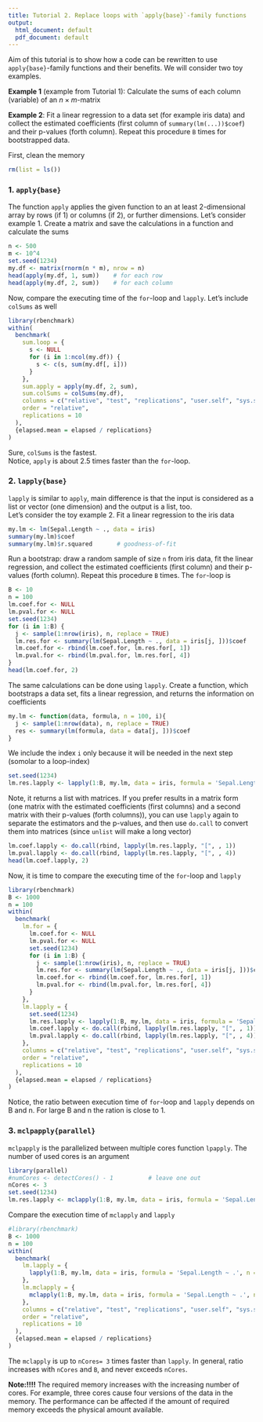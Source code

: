 ```yaml
---
title: Tutorial 2. Replace loops with `apply{base}`-family functions
output:
  html_document: default
  pdf_document: default
---
```

Aim of this tutorial is to show how a code can be rewritten to use `apply{base}`-family functions and their benefits. We will consider two toy examples. \

**Example 1** (example from Tutorial 1): Calculate the sums of each column (variable) of an $n \times m$-matrix

**Example 2**: Fit a linear regression to a data set (for example iris data) and collect the estimated coefficients (first column of `summary(lm(...))$coef`) and their p-values (forth column). Repeat this procedure `B` times for bootstrapped data.

First, clean the memory
```r
rm(list = ls())
```

### 1. `apply{base}`
The function `apply` applies the given function to an at least 2-dimensional array by rows (if 1) or columns (if 2), or further dimensions. Let's consider example 1.
Create a matrix and save the calculations in a function and calculate the sums
```r
n <- 500
m <- 10^4
set.seed(1234)
my.df <- matrix(rnorm(n * m), nrow = n)
head(apply(my.df, 1, sum))    # for each row
head(apply(my.df, 2, sum))    # for each column
```
Now, compare the executing time of the `for`-loop and `lapply`. 
Let's include `colSums` as well
```r
library(rbenchmark)
within(
  benchmark(
    sum.loop = {
      s <- NULL
      for (i in 1:ncol(my.df)) {
        s <- c(s, sum(my.df[, i]))
      }
    }, 
    sum.apply = apply(my.df, 2, sum),
    sum.colSums = colSums(my.df),
    columns = c("relative", "test", "replications", "user.self", "sys.self", "elapsed"), 
    order = "relative",
    replications = 10
  ),
  {elapsed.mean = elapsed / replications}
)
```
Sure, `colSums` is the fastest. \
Notice, `apply` is about 2.5 times faster than the `for`-loop.

### 2. `lapply{base}`
`lapply` is similar to `apply`, main difference is that the input is considered as a list or vector (one dimension) and the output is a list, too.\
Let's consider the toy example 2. Fit a linear regression to the iris data
```r
my.lm <- lm(Sepal.Length ~ ., data = iris)
summary(my.lm)$coef
summary(my.lm)$r.squared       # goodness-of-fit
```
Run a bootstrap: draw a random sample of size `n` from iris data, fit the linear regression, and collect the estimated coefficients (first column) and their p-values (forth column). Repeat this procedure `B` times. The `for`-loop is
```r
B <- 10
n = 100
lm.coef.for <- NULL
lm.pval.for <- NULL
set.seed(1234)
for (i in 1:B) {
  j <- sample(1:nrow(iris), n, replace = TRUE)
  lm.res.for <- summary(lm(Sepal.Length ~ ., data = iris[j, ]))$coef
  lm.coef.for <- rbind(lm.coef.for, lm.res.for[, 1])
  lm.pval.for <- rbind(lm.pval.for, lm.res.for[, 4])
}
head(lm.coef.for, 2)
```
The same calculations can be done using `lapply`.
Create a function, which bootstraps a data set, fits a linear regression, and returns the information on coefficients
```r
my.lm <- function(data, formula, n = 100, i){
  j <- sample(1:nrow(data), n, replace = TRUE)
  res <- summary(lm(formula, data = data[j, ]))$coef
}
```
We include the index `i` only because it will be needed in the next step (somolar to a loop-index)\
```r
set.seed(1234)
lm.res.lapply <- lapply(1:B, my.lm, data = iris, formula = 'Sepal.Length ~ .', n = n)
```
Note, it returns a list with matrices.
If you prefer results in a matrix form (one matrix with the estimated coefficients (first columns) and a second matrix with their p-values (forth columns)), you can use `lapply` again to separate the estimators and the p-values, and then use `do.call` to convert them into matrices (since `unlist` will make a long vector)
```r
lm.coef.lapply <- do.call(rbind, lapply(lm.res.lapply, "[", , 1))
lm.pval.lapply <- do.call(rbind, lapply(lm.res.lapply, "[", , 4))
head(lm.coef.lapply, 2)
```
<!-- #The results of the loop and apply are different, since each bootstrap is random. -->
Now, it is time to compare the executing time of the `for`-loop and `lapply` 
```r
library(rbenchmark)
B <- 1000
n = 100
within(
  benchmark(
    lm.for = {
      lm.coef.for <- NULL
      lm.pval.for <- NULL
      set.seed(1234)
      for (i in 1:B) {
        j <- sample(1:nrow(iris), n, replace = TRUE)
        lm.res.for <- summary(lm(Sepal.Length ~ ., data = iris[j, ]))$coef
        lm.coef.for <- rbind(lm.coef.for, lm.res.for[, 1])
        lm.pval.for <- rbind(lm.pval.for, lm.res.for[, 4])
      }
    },
    lm.lapply = {
      set.seed(1234)
      lm.res.lapply <- lapply(1:B, my.lm, data = iris, formula = 'Sepal.Length ~ .', n = n)
      lm.coef.lapply <- do.call(rbind, lapply(lm.res.lapply, "[", , 1))
      lm.pval.lapply <- do.call(rbind, lapply(lm.res.lapply, "[", , 4))
    },
    columns = c("relative", "test", "replications", "user.self", "sys.self", "elapsed"), 
    order = "relative",
    replications = 10
  ),
  {elapsed.mean = elapsed / replications}
)
```
Notice, the ratio between execution time of `for`-loop and `lapply` depends on B and n. For large B and n the ration is close to 1.

### 3. `mclpapply{parallel}`
`mclpapply` is the parallelized between multiple cores function `lpapply`. The number of used cores is an argument
```r
library(parallel)
#numCores <- detectCores() - 1          # leave one out
nCores <- 3
set.seed(1234)
lm.res.lapply <- mclapply(1:B, my.lm, data = iris, formula = 'Sepal.Length ~ .', n = n, mc.cores = nCores)
```
Compare the execution time of `mclapply` and `lapply`
```r
#library(rbenchmark)
B <- 1000
n = 100
within(
  benchmark(
    lm.lapply = {
      lapply(1:B, my.lm, data = iris, formula = 'Sepal.Length ~ .', n = n)
    },
    lm.mclapply = {
      mclapply(1:B, my.lm, data = iris, formula = 'Sepal.Length ~ .', n = n, mc.cores = nCores)
    },
    columns = c("relative", "test", "replications", "user.self", "sys.self", "elapsed"), 
    order = "relative",
    replications = 10
  ),
  {elapsed.mean = elapsed / replications}
)
```
The `mclapply` is up to `nCores= 3` times faster than `lapply`. 
In general, ratio increases with `nCores` and `B`, and never exceeds `nCores`.

**Note:!!!!** The required memory increases with the increasing number of cores. For example, three cores cause four versions of the data in the memory. The performance can be affected if the amount of required memory exceeds the physical amount available. 

